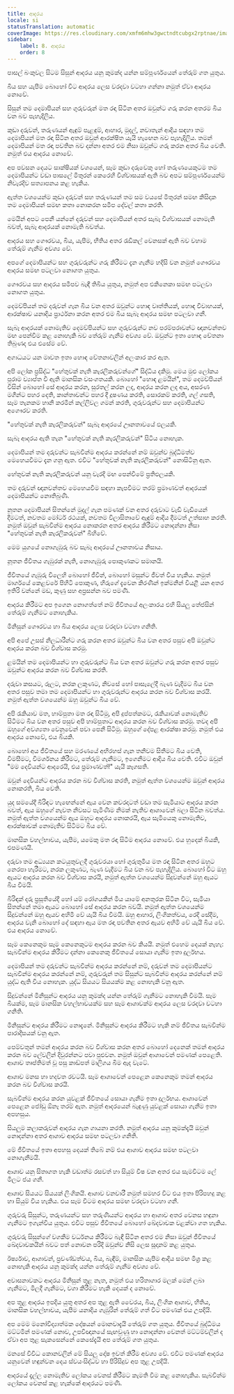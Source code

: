 ```yaml
---
title: ආදරය
locale: si
statusTranslation: automatic
coverImage: https://res.cloudinary.com/xmfm6mhw3gwctndtcubgx2rptnae/image/upload/v1740337243/small_cover_educacion_fundamental_a051170f1c.webp
sidebar:
    label: 8. ආදරය
    order: 8
---
```

පාසල් බංකුවල සිටම සිසුන් ආදරය යනු කුමක්ද යන්න සම්පූර්ණයෙන් තේරුම් ගත යුතුය.

බිය සහ යැපීම බොහෝ විට ආදරය ලෙස වරදවා වටහා ගන්නා නමුත් ඒවා ආදරය නොවේ.

සිසුන් තම දෙමාපියන් සහ ගුරුවරුන් මත රඳා සිටින අතර ඔවුන්ට ගරු කරන අතරම බිය වන බව පැහැදිලිය.

කුඩා දරුවන්, තරුණයන් ඇඳුම් පැළඳුම්, ආහාර, මුදල්, නවාතැන් ආදිය සඳහා තම දෙමාපියන් මත රඳා සිටින අතර ඔවුන් ආරක්ෂිත යැයි හැඟෙන බව පැහැදිලිය. තමන් දෙමාපියන් මත රඳා පවතින බව දන්නා අතර එම නිසා ඔවුන්ට ගරු කරන අතර බිය වෙති. නමුත් එය ආදරය නොවේ.

අප පවසන දෙයට සාක්ෂියක් වශයෙන්, සෑම කුඩා දරුවෙකු හෝ තරුණයෙකුටම තම දෙමාපියන්ට වඩා පාසලේ මිතුරන් කෙරෙහි විශ්වාසයක් ඇති බව අපට සම්පූර්ණයෙන්ම නිවැරදිව සත්‍යාපනය කළ හැකිය.

ඇත්ත වශයෙන්ම කුඩා දරුවන් සහ තරුණයන් තම සම වයසේ මිතුරන් සමඟ කිසිදාක තම දෙමාපියන් සමඟ කතා නොකරන සමීප දේවල් කතා කරති.

මෙයින් අපට පෙනී යන්නේ දරුවන් සහ දෙමාපියන් අතර සැබෑ විශ්වාසයක් නොමැති බවත්, සැබෑ ආදරයක් නොමැති බවත්ය.

ආදරය සහ ගෞරවය, බිය, යැපීම, භීතිය අතර රැඩිකල් වෙනසක් ඇති බව වහාම තේරුම් ගැනීම අවශ්‍ය වේ.

අපගේ දෙමාපියන්ට සහ ගුරුවරුන්ට ගරු කිරීමට දැන ගැනීම හදිසි වන නමුත් ගෞරවය ආදරය සමඟ පටලවා නොගත යුතුය.

ගෞරවය සහ ආදරය සමීපව බැඳී තිබිය යුතුය, නමුත් අප එකිනෙකා සමඟ පටලවා නොගත යුතුය.

දෙමව්පියන් තම දරුවන් ගැන බිය වන අතර ඔවුන්ට හොඳ වෘත්තියක්, හොඳ විවාහයක්, ආරක්ෂාව යනාදිය ප්‍රාර්ථනා කරන අතර එම බිය සැබෑ ආදරය සමඟ පටලවා ගනී.

සැබෑ ආදරයක් නොමැතිව දෙමව්පියන්ට සහ ගුරුවරුන්ට නව පරම්පරාවන්ට ඥානවන්තව මඟ පෙන්වීම කළ නොහැකි බව තේරුම් ගැනීම අවශ්‍ය වේ. ඔවුන්ට ඉතා හොඳ චේතනා තිබුණද එය එසේම වේ.

අගාධයට යන මාවත ඉතා හොඳ චේතනාවලින් අලංකාර කර ඇත.

අපි ලෝක ප්‍රසිද්ධ "හේතුවක් නැති කැරලිකරුවන්ගේ" සිද්ධිය දකිමු. මෙය මුළු ලෝකය පුරාම ව්‍යාප්ත වී ඇති මානසික වසංගතයකි. බොහෝ "හොඳ ළමයින්", තම දෙමව්පියන් විසින් බොහෝ සේ ආදරය කරන, සුරතල් කරන ලද, ආදරය කරන ලද අය, අසරණ මගීන්ට පහර දෙති, කාන්තාවන්ට පහර දී දූෂණය කරති, සොරකම් කරති, ගල් ගසති, සෑම තැනකම හානි කරමින් කල්ලිවල ගමන් කරති, ගුරුවරුන්ට සහ දෙමාපියන්ට අගෞරව කරති.

"හේතුවක් නැති කැරලිකරුවන්" සැබෑ ආදරයේ ඌනතාවයේ ඵලයකි.

සැබෑ ආදරය ඇති තැන "හේතුවක් නැති කැරලිකරුවන්" සිටිය නොහැක.

දෙමාපියන් තම දරුවන්ට සැබවින්ම ආදරය කරන්නේ නම් ඔවුන්ව බුද්ධිමත්ව මෙහෙයවීමට දැන ගනු ඇත. එවිට "හේතුවක් නැති කැරලිකරුවන්" නොසිටිනු ඇත.

හේතුවක් නැති කැරලිකරුවන් යනු වැරදි මඟ පෙන්වීමේ ප්‍රතිඵලයකි.

තම දරුවන් ඥානවන්තව මෙහෙයවීම සඳහා කැපවීමට තරම් ප්‍රමාණවත් ආදරයක් දෙමාපියන්ට නොතිබුණි.

නූතන දෙමාපියන් සිතන්නේ මුදල් ගැන පමණක් වන අතර දරුවාට වැඩි වැඩියෙන් දීමටත්, නවතම මෝටර් රථයක්, නවතම විලාසිතාවේ ඇඳුම් ආදිය දීමටත් උත්සාහ කරති. නමුත් ඔවුන් සැබවින්ම ආදරය නොකරන අතර ආදරය කිරීමට නොදන්නා නිසා "හේතුවක් නැති කැරලිකරුවන්" බිහිවේ.

මෙම යුගයේ නොගැඹුරු බව සැබෑ ආදරයේ ඌනතාවය නිසාය.

නූතන ජීවිතය ගැඹුරක් නැති, නොගැඹුරු පොකුණකට සමානයි.

ජීවිතයේ ගැඹුරු විලෙහි බොහෝ ජීවීන්, බොහෝ මසුන්ට ජීවත් විය හැකිය. නමුත් මාර්ගයේ කෙළවරේ පිහිටි පොකුණ, හිරුගේ දැවෙන කිරණින් ඉක්මනින් වියළී යන අතර ඉතිරි වන්නේ මඩ, කුණු සහ අප්‍රසන්න බව පමණි.

ආදරය කිරීමට අප ඉගෙන නොගත්තේ නම් ජීවිතයේ අලංකාරය එහි සියලු තේජසින් තේරුම් ගැනීමට නොහැකිය.

මිනිසුන් ගෞරවය හා බිය ආදරය ලෙස වරදවා වටහා ගනිති.

අපි අපේ උසස් නිලධාරීන්ට ගරු කරන අතර ඔවුන්ට බිය වන අතර පසුව අපි ඔවුන්ට ආදරය කරන බව විශ්වාස කරමු.

ළමයින් තම දෙමාපියන්ට හා ගුරුවරුන්ට බිය වන අතර ඔවුන්ට ගරු කරන අතර පසුව ඔවුන්ට ආදරය කරන බව විශ්වාස කරති.

දරුවා කසයට, රූලට, නරක ලකුණට, නිවසේ හෝ පාසැලේදී බැණ වැදීමට බිය වන අතර පසුව තමා තම දෙමාපියන්ට හා ගුරුවරුන්ට ආදරය කරන බව විශ්වාස කරයි. නමුත් ඇත්ත වශයෙන්ම ඔහු ඔවුන්ට බිය වේ.

අපි රැකියාව මත, හාම්පුතා මත රඳා සිටිමු, අපි දුප්පත්කමට, රැකියාවක් නොමැතිව සිටීමට බිය වන අතර පසුව අපි හාම්පුතාට ආදරය කරන බව විශ්වාස කරමු. තවද අපි ඔහුගේ අවශ්‍යතා වෙනුවෙන් පවා පෙනී සිටිමු. ඔහුගේ දේපළ ආරක්ෂා කරමු. නමුත් එය ආදරය නොවේ, එය බියකි.

බොහෝ අය ජීවිතයේ සහ මරණයේ අභිරහස් ගැන තනිවම සිතීමට බිය වෙති, විමසීමට, විමර්ශනය කිරීමට, තේරුම් ගැනීමට, ඉගෙනීමට ආදිය බිය වෙති. එවිට ඔවුන් "මම දෙවියන්ට ආදරෙයි, එය ප්‍රමාණවත්!" යැයි කෑගසති.

ඔවුන් දෙවියන්ට ආදරය කරන බව විශ්වාස කරති, නමුත් ඇත්ත වශයෙන්ම ඔවුන් ආදරය නොකරති, බිය වෙති.

යුද සමයේදී බිරිඳට හැඟෙන්නේ ඇය වෙන කවරදාටත් වඩා තම සැමියාට ආදරය කරන බවත්, ඇය ඔහුගේ නැවත නිවසට පැමිණීම නිමක් නැතිව ආශාවෙන් බලා සිටින බවත්ය. නමුත් ඇත්ත වශයෙන්ම ඇය ඔහුට ආදරය නොකරයි, ඇය සැමියෙකු නොමැතිව, ආරක්ෂාවක් නොමැතිව සිටීමට බිය වේ.

මානසික වහල්භාවය, යැපීම, යමෙකු මත රඳා සිටීම ආදරය නොවේ. එය හුදෙක් බියකි, එපමණයි.

දරුවා තම අධ්‍යයන කටයුතුවලදී ගුරුවරයා හෝ ගුරුතුමිය මත රඳා සිටින අතර ඔහුට නෙරපා හැරීමට, නරක ලකුණට, බැණ වැදීමට බිය වන බව පැහැදිලිය. බොහෝ විට ඔහු ඇයට ආදරය කරන බව විශ්වාස කරයි, නමුත් ඇත්ත වශයෙන්ම සිදුවන්නේ ඔහු ඇයට බිය වීමයි.

බිරිඳක් දරු ප්‍රසූතියේදී හෝ යම් රෝගයකින් මිය යාමේ අනතුරක සිටින විට, සැමියා සිතන්නේ තමා ඇයට බොහෝ සේ ආදරය කරන බවයි. නමුත් ඇත්ත වශයෙන්ම සිදුවන්නේ ඔහු ඇයව අහිමි වේ යැයි බිය වීමයි. ඔහු ආහාර, ලිංගිකත්වය, රෙදි සේදීම, ආදරය වැනි බොහෝ දේ සඳහා ඇය මත රඳා පවතින අතර ඇයව අහිමි වේ යැයි බිය වේ. එය ආදරය නොවේ.

සෑම කෙනෙකුම සෑම කෙනෙකුටම ආදරය කරන බව කියයි. නමුත් එහෙම දෙයක් නැහැ: සැබවින්ම ආදරය කිරීමට දන්නා කෙනෙකු ජීවිතයේ සොයා ගැනීම ඉතා දුර්ලභය.

දෙමාපියන් තම දරුවන්ට සැබවින්ම ආදරය කරන්නේ නම්, දරුවන් තම දෙමාපියන්ට සැබවින්ම ආදරය කරන්නේ නම්, ගුරුවරුන් තම සිසුන්ට සැබවින්ම ආදරය කරන්නේ නම් යුද්ධ ඇති විය නොහැක. යුද්ධ සියයට සියයක්ම කළ නොහැකි වනු ඇත.

සිදුවන්නේ මිනිසුන්ට ආදරය යනු කුමක්ද යන්න තේරුම් ගැනීමට නොහැකි වීමයි. සෑම බියක්ම, සෑම මානසික වහල්භාවයක්ම සහ සෑම ආශාවක්ම ආදරය ලෙස වරදවා වටහා ගනිති.

මිනිසුන්ට ආදරය කිරීමට නොදැනේ. මිනිසුන්ට ආදරය කිරීමට හැකි නම් ජීවිතය සැබවින්ම පාරාදීසයක් වනු ඇත.

පෙම්වතුන් තමන් ආදරය කරන බව විශ්වාස කරන අතර බොහෝ දෙනෙක් තමන් ආදරය කරන බව ලේවලින් දිවුරන්නට පවා පුළුවන. නමුත් ඔවුන් ආශාවෙන් පමණක් පෙළෙති. ආශාව තෘප්තිමත් වූ පසු කාඩ්පත් මාලිගය බිම ඇද වැටේ.

ආශාව මනස හා හදවත රවටයි. සෑම ආශාවෙන් පෙළෙන කෙනෙකුම තමන් ආදරය කරන බව විශ්වාස කරයි.

සැබවින්ම ආදරය කරන යුවළක් ජීවිතයේ සොයා ගැනීම ඉතා දුර්ලභය. ආශාවෙන් පෙළෙන ජෝඩු ඕනෑ තරම් ඇත. නමුත් ආදරයෙන් බැඳුණු යුවළක් සොයා ගැනීම ඉතා අපහසුය.

සියලුම කලාකරුවන් ආදරය ගැන ගායනා කරති. නමුත් ආදරය යනු කුමක්දැයි ඔවුන් නොදන්නා අතර ආශාව ආදරය සමඟ පටලවා ගනිති.

මේ ජීවිතයේ ඉතා අපහසු දෙයක් තිබේ නම් එය ආශාව ආදරය සමඟ පටලවා නොගැනීමයි.

ආශාව යනු සිතාගත හැකි වඩාත්ම රසවත් හා සියුම් විෂ වන අතර එය සැමවිටම ලේ මිලට ජය ගනී.

ආශාව සියයට සියයක් ලිංගිකයි. ආශාව වනචාරී නමුත් සමහර විට එය ඉතා පිරිපහදු කළ හා සියුම් විය හැකිය. එය සෑම විටම ආදරය සමඟ වරදවා වටහා ගනී.

ගුරුවරු සිසුන්ට, තරුණයන්ට සහ තරුණියන්ට ආදරය හා ආශාව අතර වෙනස හඳුනා ගැනීමට ඉගැන්විය යුතුය. එවිට පසුව ජීවිතයේ බොහෝ ඛේදවාචක වළක්වා ගත හැකිය.

ගුරුවරු සිසුන්ගේ වගකීම වර්ධනය කිරීමට බැඳී සිටින අතර එම නිසා ඔවුන් ජීවිතයේ ඛේදවාචකයින් බවට පත් නොවන පරිදි ඔවුන්ව නිසි ලෙස සූදානම් කළ යුතුය.

ඊර්ෂ්‍යාව, ආශාවන්, ප්‍රචණ්ඩත්වය, බිය, බැඳීම්, මානසික යැපීම ආදිය සමඟ මිශ්‍ර කළ නොහැකි ආදරය යනු කුමක්ද යන්න තේරුම් ගැනීම අවශ්‍ය වේ.

අවාසනාවකට ආදරය මිනිසුන් තුළ නැත, නමුත් එය හරිතාගාර මලක් මෙන් ලබා ගැනීමට, මිලදී ගැනීමට, වගා කිරීමට හැකි දෙයක් ද නොවේ.

අප තුළ ආදරය ඉපදිය යුතු අතර අප තුළ ඇති වෛරය, බිය, ලිංගික ආශාව, භීතිය, මානසික වහල්භාවය, යැපීම යනාදිය ගැඹුරින් තේරුම් ගත් විට පමණක් එය උපදියි.

අප මෙම මනෝවිද්‍යාත්මක දෝෂයන් මොනවාදැයි තේරුම් ගත යුතුය. ජීවිතයේ බුද්ධිමය මට්ටමින් පමණක් නොව, උපවිඥානයේ සැඟවුණු හා නොදන්නා වෙනත් මට්ටම්වලින් ද ඒවා අප තුළ සැකසෙන්නේ කෙසේදැයි අප තේරුම් ගත යුතුය.

මනසේ විවිධ කොනවලින් මේ සියලු දෝෂ ඉවත් කිරීම අවශ්‍ය වේ. එවිට පමණක් ආදරය යනුවෙන් හඳුන්වන දෙය ස්වයංසිද්ධව හා පිරිසිදුව අප තුළ උපදියි.

ආදරයේ දැල්ල නොමැතිව ලෝකය වෙනස් කිරීමට කැමති වීම කළ නොහැකිය. සැබවින්ම ලෝකය වෙනස් කළ හැක්කේ ආදරයට පමණි.

